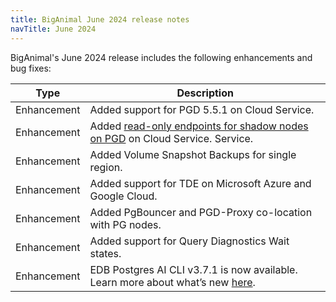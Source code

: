 ```yaml
---
title: BigAnimal June 2024 release notes
navTitle: June 2024
---
```


BigAnimal's June 2024 release includes the following enhancements and bug fixes:

| Type        | Description                                                                                                                                                                       |
|-------------|-----------------------------------------------------------------------------------------------------------------------------------------------------------------------------------|
| Enhancement | Added support for PGD 5.5.1 on Cloud Service.                                                                                                                                     |
| Enhancement | Added [read-only endpoints for shadow nodes on PGD](/biganimal/latest/overview/02_high_availability/distributed_highavailability/#read-only-workloads) on Cloud Service. Service. |
| Enhancement | Added Volume Snapshot Backups for single region.                                                                                                                                  |
| Enhancement | Added support for TDE on Microsoft Azure and Google Cloud.                                                                                                                        |
| Enhancement | Added PgBouncer and PGD-Proxy co-location with PG nodes.                                                                                                                          |
| Enhancement | Added support for Query Diagnostics Wait states.                                                                                                                                  |
| Enhancement | EDB Postgres AI CLI v3.7.1 is now available. Learn more about what’s new [here](https://cli.biganimal.com/versions/v3.7.1).                                                       |